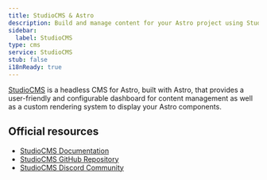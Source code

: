 ```yaml
---
title: StudioCMS & Astro
description: Build and manage content for your Astro project using StudioCMS, a headless CMS designed specifically for Astro.
sidebar:
  label: StudioCMS
type: cms
service: StudioCMS
stub: false
i18nReady: true
---
```


[StudioCMS](https://studiocms.dev/) is a headless CMS for Astro, built with Astro, that provides a user-friendly and configurable dashboard for content management as well as a custom rendering system to display your Astro components.


## Official resources

- [StudioCMS Documentation](https://docs.studiocms.dev/)
- [StudioCMS GitHub Repository](https://github.com/withstudiocms/studiocms)
- [StudioCMS Discord Community](https://chat.studiocms.dev)